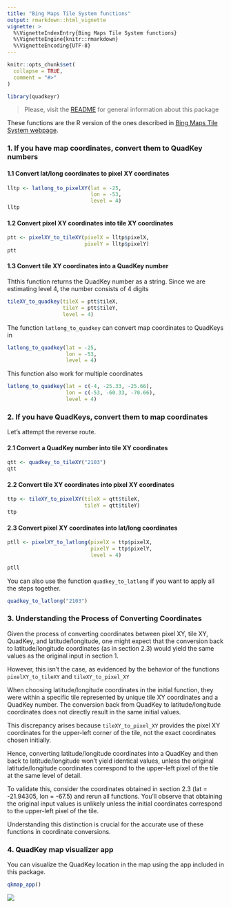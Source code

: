 ```yaml
---
title: "Bing Maps Tile System functions"
output: rmarkdown::html_vignette
vignette: >
  %\VignetteIndexEntry{Bing Maps Tile System functions}
  %\VignetteEngine{knitr::rmarkdown}
  %\VignetteEncoding{UTF-8}
---
```


```r
knitr::opts_chunk$set(
  collapse = TRUE,
  comment = "#>"
)
```

```r
library(quadkeyr)
```

> Please, visit the [README](https://fernandez-lab-wsu.github.io/quadkeyr/) 
> for general information about this package

These functions are the R version of the ones described in [Bing Maps Tile System webpage](https://learn.microsoft.com/en-us/bingmaps/articles/bing-maps-tile-system).

### 1. If you have map coordinates, convert them to QuadKey numbers

#### 1.1 Convert lat/long coordinates to pixel XY coordinates

```r
lltp <- latlong_to_pixelXY(lat = -25, 
                           lon = -53, 
                           level = 4)
lltp

```

#### 1.2 Convert pixel XY coordinates into tile XY coordinates

```r
ptt <- pixelXY_to_tileXY(pixelX = lltp$pixelX,
                         pixelY = lltp$pixelY)
ptt
```


#### 1.3 Convert tile XY coordinates into a QuadKey number

Ththis function returns the QuadKey number as a string. Since we are estimating 
level 4, the number consists of 4 digits

```r
tileXY_to_quadkey(tileX = ptt$tileX,
                  tileY = ptt$tileY,
                  level = 4)
```

The function `latlong_to_quadkey` can convert map coordinates to QuadKeys in 

```r
latlong_to_quadkey(lat = -25,
                   lon = -53,
                   level = 4)
```
This function also work for multiple coordinates

```r
latlong_to_quadkey(lat = c(-4, -25.33, -25.66),
                   lon = c(-53, -60.33, -70.66),
                   level = 4)
```

### 2. If you have QuadKeys, convert them to map coordinates

Let's attempt the reverse route.

#### 2.1 Convert a QuadKey number into tile XY coordinates 

```r
qtt <- quadkey_to_tileXY("2103")
qtt
```


#### 2.2 Convert tile XY coordinates into pixel XY coordinates 

```r

ttp <- tileXY_to_pixelXY(tileX = qtt$tileX,
                         tileY = qtt$tileY)
ttp
```


#### 2.3 Convert pixel XY coordinates into lat/long coordinates 

```r
ptll <- pixelXY_to_latlong(pixelX = ttp$pixelX,
                           pixelY = ttp$pixelY,
                           level = 4)

ptll
```
You can also use the function `quadkey_to_latlong` if you want to apply all the 
steps together.

```r
quadkey_to_latlong("2103")
```


### 3. Understanding the Process of Converting Coordinates

Given the process of converting coordinates between pixel XY, tile XY, QuadKey, 
and latitude/longitude, one might expect that the conversion back to 
latitude/longitude coordinates (as in section 2.3) would yield the same values
as the original input in section 1.

However, this isn't the case, as evidenced by the behavior of the 
functions `pixelXY_to_tileXY` and `tileXY_to_pixel_XY`

When choosing latitude/longitude coordinates in the initial function, 
they were within a specific tile represented by unique tile XY coordinates and
a QuadKey number. The conversion back from QuadKey to latitude/longitude 
coordinates does not directly result in the same initial values.

This discrepancy arises because `tileXY_to_pixel_XY` provides the pixel XY
coordinates for the upper-left corner of the tile, not the exact coordinates 
chosen initially.

Hence, converting latitude/longitude coordinates into a QuadKey and then back
to latitude/longitude won't yield identical values, unless the original
latitude/longitude coordinates correspond to the upper-left pixel of the tile 
at the same level of detail.

To validate this, consider the coordinates obtained in section 2.3
(lat = -21.94305, lon = -67.5) and rerun all functions. 
You'll observe that obtaining the original input values is unlikely unless 
the initial coordinates correspond to the upper-left pixel of the tile.

Understanding this distinction is crucial for the accurate use of these functions
in coordinate conversions.


### 4. QuadKey map visualizer app

You can visualize the QuadKey location in the map using the app included in this
package.

```r
qkmap_app()
```

![](qkmap_qk.png)

